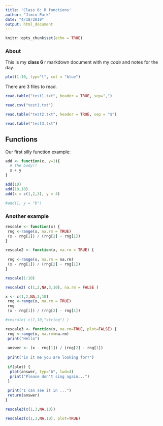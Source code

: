 ```yaml
---
title: 'Class 6: R functions'
author: "Jimin Park"
date: "4/18/2019"
output: html_document
---
```


```r
knitr::opts_chunk$set(echo = TRUE)
```
### About
This is my **class 6** r markdown document with my *code* and notes for the day.

```r
plot(1:10, typ="l", col = "blue")
```
There are 3 files to read.

```r
read.table("test1.txt", header = TRUE, sep=",")
```
```r
read.csv("test1.txt")
```
```r
read.table("test2.txt", header = TRUE, sep = "$")
```

```r
read.table("test3.txt")
```

## Functions

Our first silly function example:

```r
add <- function(x, y=1){
  # The body!!
  x + y
}
```
```r
add(10)
add(10,10)
add(x = c(1,2,3), y = 4)
```

```r
#add(1, y = "b")
```

### Another example

```r
rescale <- function(x) {
 rng <-range(x, na.rm = TRUE)
 (x - rng[1]) / (rng[2] - rng[1])
}
```

```r
rescale2 <- function(x, na.rm = TRUE) {
  
 rng <-range(x, na.rm = na.rm)
 (x - rng[1]) / (rng[2] - rng[1])
}
```

```r
rescale(1:10)
```

```r
rescale2( c(1,2,NA,3,10), na.rm = FALSE )

```
```r
x <- c(1,2,NA,3,10)
 rng <-range(x, na.rm = TRUE)
 rng
 (x - rng[1]) / (rng[2] - rng[1])
```

```r
#rescale( c(1,10,"string") )
```

```r
rescale3 <- function(x, na.rm=TRUE, plot=FALSE) {
 rng <-range(x, na.rm=na.rm)
 print("Hello")
 
 answer <- (x - rng[1]) / (rng[2] - rng[1])
 
 print("is it me you are looking for?")
 
 if(plot) {
  plot(answer, typ="b", lwd=4)
  print("Please don't sing again...")
 }
 
 print("I can see it in ...")
 return(answer)
}
```

```r
rescale3(c(1,3,NA,10))
```

```r
rescale3(c(1,3,NA,10), plot=TRUE)
```






